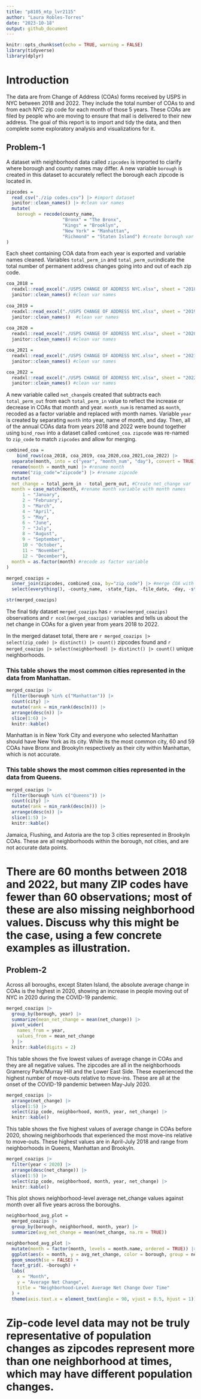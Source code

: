 ```yaml
---
title: "p8105_mtp_lvr2115"
author: "Laura Robles-Torres"
date: "2023-10-18"
output: github_document
---
```


```r
knitr::opts_chunk$set(echo = TRUE, warning = FALSE)
library(tidyverse)
library(dplyr)
```

# Introduction
The data are from Change of Address (COAs) forms received by USPS in NYC between 2018 and 2022. They include the total number of COAs to and from each NYC zip code for each month of those 5 years.  These COAs are filed by people who are moving to ensure that mail is delivered to their new address. The goal of this report is to import and tidy the data, and then complete some exploratory analysis and visualizations for it. 

## Problem-1

A dataset with neighborhood data called `zipcodes` is imported to clarify where borough and county names may differ. A new variable `borough` is created in this dataset to accurately reflect the borough each zipcode is located in. 

```r
zipcodes = 
  read_csv("./zip codes.csv") |> #import dataset
  janitor::clean_names() |> #clean var names
  mutate(
    borough = recode(county_name, 
                     "Bronx" = "The Bronx",
                     "Kings" = "Brooklyn",
                     "New York" = "Manhattan",
                     "Richmond" = "Staten Island") #create borough var based on county
)
```

Each sheet containing COA data from each year is exported and variable names cleaned. Variables `total_perm_in` and `total_perm_out`indicate the total number of permanent address changes going into and out of each zip code.

```r
coa_2018 = 
  readxl::read_excel("./USPS CHANGE OF ADDRESS NYC.xlsx", sheet = "2018") |> #import dataset
  janitor::clean_names() #clean var names
  
coa_2019 = 
  readxl::read_excel("./USPS CHANGE OF ADDRESS NYC.xlsx", sheet = "2019") |> #import dataset
  janitor::clean_names()  #clean var names
   
coa_2020 = 
  readxl::read_excel("./USPS CHANGE OF ADDRESS NYC.xlsx", sheet = "2020") |> #import dataset
  janitor::clean_names() #clean var names

coa_2021 = 
  readxl::read_excel("./USPS CHANGE OF ADDRESS NYC.xlsx", sheet = "2021") |> #import dataset
  janitor::clean_names() #clean var names

coa_2022 = 
  readxl::read_excel("./USPS CHANGE OF ADDRESS NYC.xlsx", sheet = "2022") |> #import dataset
  janitor::clean_names() #clean var names
```

A new variable called `net_change`is created that subtracts each `total_perm_out` from each `total_perm_in` value to reflect the increase or decrease in COAs that month and year. `month_num` is renamed as `month`, recoded as a factor variable and replaced with month names. Variable `year` is created by separating `month` into year, name of month, and day. Then, all of the annual COAs data from years 2018 and 2022 were bound together using `bind_rows` into a dataset called `combined_coa`. `zipcode` was re-named to `zip_code` to match `zipcodes` and allow for merging. 

```r
combined_coa =
	bind_rows(coa_2018, coa_2019, coa_2020,coa_2021,coa_2022) |> 
  separate(month, into = c("year", "month_num", "day"), convert = TRUE) |> #create year variable
  rename(month = month_num) |> #rename month 
  rename("zip_code"="zipcode") |> #rename zipcode
  mutate(
  net_change = total_perm_in - total_perm_out, #Create net_change var 
  month = case_match(month, #rename month variable with month names
      1 ~ "January",
      2 ~ "February",
      3 ~ "March",
      4 ~ "April",
      5 ~ "May",
      6 ~ "June",
      7 ~ "July",
      8 ~ "August",
      9 ~ "September",
      10 ~ "October",
      11 ~ "November",
      12 ~ "December"),
  month = as.factor(month) #recode as factor variable
) 
```

```r
merged_coazips = 
  inner_join(zipcodes, combined_coa, by="zip_code") |> #merge COA with zipcode datasets 
  select(everything(), -county_name, -state_fips, -file_date, -day, -starts_with("county")) 

str(merged_coazips) 
```

The final tidy dataset `merged_coazips` has `r nrow(merged_coazips)` observations and `r ncol(merged_coazips)` variables and tells us about the net change in COAs for a given year from years 2018 to 2022. 

In the merged dataset total, there are `r merged_coazips |> select(zip_code) |> distinct() |> count()` zipcodes found and  `r merged_coazips |> select(neighborhood) |> distinct() |> count()` unique neighborhoods. 

### This table shows the most common cities represented in the data from Manhattan. 

```r
merged_coazips |> 
  filter(borough %in% c("Manhattan")) |>
  count(city) |> 
  mutate(rank = min_rank(desc(n))) |> 
  arrange(desc(n)) |>
  slice(1:6) |>
  knitr::kable()
```

Manhattan is in New York City and everyone who selected Manhattan should have New York as its city. While its the most common city, 60 and 59 COAs have Bronx and Brookyln respectively as their city within Manhattan, which is not accurate. 

### This table shows the most common cities represented in the data from Queens.

```r
merged_coazips |> 
  filter(borough %in% c("Queens")) |>
  count(city) |> 
  mutate(rank = min_rank(desc(n))) |> 
  arrange(desc(n)) |>
  slice(1:5) |>
  knitr::kable()
```
 
Jamaica, Flushing, and Astoria are the top 3 cities represented in Brookyln COAs. These are all neighborhoods within the borough, not cities, and are not accurate data points.

# There are 60 months between 2018 and 2022, but many ZIP codes have fewer than 60 observations; most of these are also missing neighborhood values. Discuss why this might be the case, using a few concrete examples as illustration. 


## Problem-2

Across all boroughs, except Staten Island, the absolute average change in COAs is the highest in 2020, showing an increase in people moving out of NYC in 2020 during the COVID-19 pandemic.

```r
merged_coazips |>
  group_by(borough, year) |>
  summarize(mean_net_change = mean(net_change)) |>
  pivot_wider(
    names_from = year,
    values_from = mean_net_change
  ) |>
  knitr::kable(digits = 2)
```

This table shows the five lowest values of average change in COAs and they are all negative values. The zipcodes are all in the neighborhoods Gramercy Park/Murray Hill and the Lower East Side. These experienced the highest number of move-outs relative to move-ins. These are all at the onset of the COVID-19 pandemic between May-July 2020.  

```r
merged_coazips |>
  arrange(net_change) |>
  slice(1:5) |>
  select(zip_code, neighborhood, month, year, net_change) |>
  knitr::kable()
```

This table shows the five highest values of average change in COAs before 2020, showing neighborhoods that experienced the most move-ins relative to move-outs. These highest values are in April-July 2018 and range from neighborhoods in Queens, Manhattan and Brookyln. 

```r
merged_coazips |>
  filter(year < 2020) |>
  arrange(desc(net_change)) |>
  slice(1:5) |>
  select(zip_code, neighborhood, month, year, net_change) |>
  knitr::kable()
```

This plot shows neighborhood-level average net_change values against month over all five years across the boroughs.

```r
neighborhood_avg_plot =
  merged_coazips |> 
  group_by(borough, neighborhood, month, year) |> 
  summarize(avg_net_change = mean(net_change, na.rm = TRUE))

neighborhood_avg_plot |>
  mutate(month = factor(month, levels = month.name, ordered = TRUE)) |> 
  ggplot(aes(x = month, y = avg_net_change, color = borough, group = neighborhood)) +
  geom_smooth(se = FALSE) +
  facet_grid(. ~borough) +
  labs(
    x = "Month", 
    y = "Average Net Change",
    title = "Neighborhood-Level Average Net Change Over Time"
  ) +
  theme(axis.text.x = element_text(angle = 90, vjust = 0.5, hjust = 1))

```

# Zip-code level data may not be truly representative of population changes as zipcodes represent more than one neighborhood at times, which may have different population changes. 
